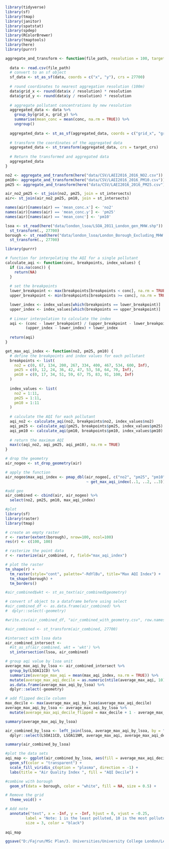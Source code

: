 ```r
library(tidyverse)
library(sf)
library(tmap)
library(janitor)
library(spatstat)
library(spdep)
library(RColorBrewer)
library(tmaptools)
library(here)
library(purrr)
```

```r
aggregate_and_transform <- function(file_path, resolution = 100, target_crs = 27700) {
  
  data <- read.csv(file_path)
  # convert to an sf object
  sf_data <- st_as_sf(data, coords = c("x", "y"), crs = 27700)
  
  # round coordinates to nearest aggregation resolution (100m)
  data$grid_x <- round(data$x / resolution) * resolution
  data$grid_y <- round(data$y / resolution) * resolution
  
  # aggregate pollutant concentrations by new resolution
  aggregated_data <- data %>%
    group_by(grid_x, grid_y) %>%
    summarise(mean_conc = mean(conc, na.rm = TRUE)) %>%
    ungroup()
  
  aggregated_data <- st_as_sf(aggregated_data, coords = c("grid_x", "grid_y"), crs = st_crs(sf_data))
  
  # transform the coordinates of the aggregated data
  aggregated_data <- st_transform(aggregated_data, crs = target_crs)
  
  # Return the transformed and aggregated data
  aggregated_data
}

no2 <- aggregate_and_transform(here("data/CSV/LAEI2016_2016_NO2.csv"))
pm10<- aggregate_and_transform(here("data/CSV/LAEI2016_2016_PM10.csv"))
pm25 <- aggregate_and_transform(here("data/CSV/LAEI2016_2016_PM25.csv"))

air_no2_pm25 <- st_join(no2, pm25, join = st_intersects)
air<- st_join(air_no2_pm25, pm10, join = st_intersects)

names(air)[names(air) == 'mean_conc.x'] <- 'no2'
names(air)[names(air) == 'mean_conc.y'] <- 'pm25'
names(air)[names(air) == 'mean_conc'] <- 'pm10'
```

```r
lsoa <- st_read(here("data/london_lsoa/LSOA_2011_London_gen_MHW.shp")) %>% 
  st_transform(., 27700)
borough <- st_read(here("data/london_lsoa/London_Borough_Excluding_MHW.shp")) %>% 
  st_transform(., 27700) 
```

```r
library(purrr)

# function for interpolating the AQI for a single pollutant
calculate_aqi <- function(conc, breakpoints, index_values) {
  if (is.na(conc)) {
    return(NA)
  }
  
  # set the breakpoints 
  lower_breakpoint <- max(breakpoints[breakpoints < conc], na.rm = TRUE)
  upper_breakpoint <- min(breakpoints[breakpoints >= conc], na.rm = TRUE)

  lower_index <- index_values[which(breakpoints == lower_breakpoint)]
  upper_index <- index_values[which(breakpoints == upper_breakpoint)]
  
  # Linear interpolation to calculate the index
  aqi <- (conc - lower_breakpoint) / (upper_breakpoint - lower_breakpoint) * 
         (upper_index - lower_index) + lower_index
  
  return(aqi)
}

get_max_aqi_index <- function(no2, pm25, pm10) {
  # define the breakpoints and index values for each pollutant
  breakpoints <- list(
    no2 = c(0, 67, 134, 200, 267, 334, 400, 467, 534, 600, Inf),
    pm25 = c(0, 12, 24, 36, 42, 47, 53, 58, 64, 70, Inf),
    pm10 = c(0, 17, 34, 51, 59, 67, 75, 83, 91, 100, Inf)
  )
  
  index_values <- list(
    no2 = 1:11,
    pm25 = 1:11,
    pm10 = 1:11
  )
  
  # calculate the AQI for each pollutant
  aqi_no2 <- calculate_aqi(no2, breakpoints$no2, index_values$no2)
  aqi_pm25 <- calculate_aqi(pm25, breakpoints$pm25, index_values$pm25)
  aqi_pm10 <- calculate_aqi(pm10, breakpoints$pm10, index_values$pm10)
  
  # return the maximum AQI
  max(c(aqi_no2, aqi_pm25, aqi_pm10), na.rm = TRUE)
}

# drop the geometry 
air_nogeo <- st_drop_geometry(air)

# apply the function
air_nogeo$max_aqi_index <- pmap_dbl(air_nogeo[, c("no2", "pm25", "pm10")], 
                                    ~ get_max_aqi_index(..1, ..2, ..3))
```

```r
#add geo
air_combined <- cbind(air, air_nogeo) %>% 
  select(no2, pm25, pm10, max_aqi_index)
```

```r
#plot
library(sf)
library(raster)
library(tmap)

# create an empty raster 
r <- raster(extent(borough), nrow=100, ncol=100) 
res(r) <- c(100, 100)

# rasterize the point data
r <- rasterize(air_combined, r, field="max_aqi_index")

# plot the raster 
tm_shape(r) + 
  tm_raster(style="cont", palette="-RdYlBu", title="Max AQI Index") +
  tm_shape(borough) +
  tm_borders()

```

```r
#air_combined$wkt <- st_as_text(air_combined$geometry)

# convert sf object to a dataframe before using select
#air_combined_df <- as.data.frame(air_combined) %>%
#  dplyr::select(-geometry) 

#write.csv(air_combined_df, "air_combined_with_geometry.csv", row.names = FALSE)
```

```r
#air_combined <- st_transform(air_combined, 27700)

#intersect with lsoa data
air_combined_intersect <- 
  #st_as_sf(air_combined, wkt = 'wkt') %>%
  st_intersection(lsoa, air_combined)
```
```r
# group aqi value by lsoa unit
average_max_aqi_by_lsoa <- air_combined_intersect %>%
  group_by(LSOA11CD) %>%
  summarize(average_max_aqi = mean(max_aqi_index, na.rm = TRUE)) %>%
  mutate(average_max_aqi_decile = as.numeric(ntile(average_max_aqi, 10))) %>%
  as.data.frame(average_max_aqi_by_lsoa) %>%
  dplyr::select(-geometry)

# add flipped decile column
max_decile <- max(average_max_aqi_by_lsoa$average_max_aqi_decile)
average_max_aqi_by_lsoa <- average_max_aqi_by_lsoa %>%
  mutate(average_max_aqi_decile_flipped = max_decile + 1 - average_max_aqi_decile)

summary(average_max_aqi_by_lsoa)
```

```r
air_combined_by_lsoa <- left_join(lsoa, average_max_aqi_by_lsoa, by = "LSOA11CD") %>%
  dplyr::select(LSOA11CD, LSOA11NM, average_max_aqi, average_max_aqi_decile, average_max_aqi_decile_flipped)

summary(air_combined_by_lsoa)
```
```r
#plot the data sets
aqi_map <- ggplot(air_combined_by_lsoa, aes(fill = average_max_aqi_decile)) +
  geom_sf(color = "transparent") +
  scale_fill_viridis_c(option = "plasma", direction = -1) +
  labs(title = "Air Quality Index ", fill = "AQI Decile") +

#combine with borough
  geom_sf(data = borough, color = "white", fill = NA, size = 0.5) +

# Remove the grid
  theme_void() +

# Add note
  annotate("text", x = -Inf, y = -Inf, hjust = 0, vjust = -0.25, 
         label = "Note: 1 is the least polluted, 10 is the most polluted.",
         size = 3, color = "black")
  
aqi_map
```
```r
ggsave("D:/Fajrun/MSc Plan/3. Universities/University College London/Lectures/T2 GEOG0162 CDV/W3/Cartography-Blog-2/output/AQI_map2.jpg", plot = aqi_map, width = 6.25, height = 4.25, dpi = 200)

```

